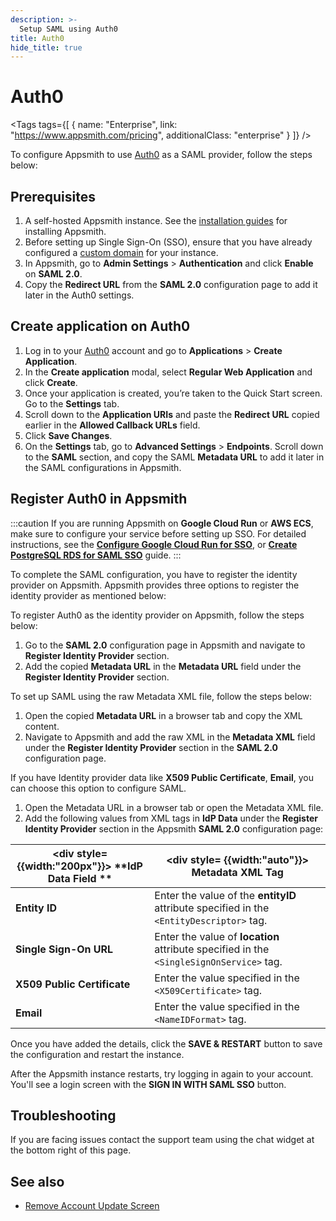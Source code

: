 ```yaml
---
description: >-
  Setup SAML using Auth0
title: Auth0
hide_title: true
---
```

<!-- vale off -->

<div className="tag-wrapper">
 <h1>Auth0</h1>

<Tags
tags={[
{ name: "Enterprise", link: "https://www.appsmith.com/pricing", additionalClass: "enterprise" }
]}
/>

</div>

<!-- vale on -->


To configure Appsmith to use [Auth0](https://auth0.com/) as a SAML provider, follow the steps below:

## Prerequisites
1. A self-hosted Appsmith instance. See the [installation guides](/getting-started/setup/installation-guides) for installing Appsmith.
2. Before setting up Single Sign-On (SSO), ensure that you have already configured a [custom domain](/getting-started/setup/instance-configuration/custom-domain) for your instance.
3. In Appsmith, go to **Admin Settings** > **Authentication** and click **Enable** on  **SAML 2.0**.
4. Copy the **Redirect URL** from the **SAML 2.0** configuration page to add it later in the Auth0 settings. 

<ZoomImage src="/img/SAML-config_appsmith.png" alt="SAML configurations" caption="SAML configuration in Appsmith" />

##  Create application on Auth0

1. Log in to your [Auth0](https://auth0.com/) account and go to **Applications** > **Create Application**. 
2. In the **Create application** modal, select **Regular Web Application** and click **Create**.
3. Once your application is created, you’re taken to the Quick Start screen. Go to the **Settings** tab.
4. Scroll down to the **Application URIs** and paste the **Redirect URL** copied earlier in the **Allowed Callback URLs** field.
5. Click **Save Changes**.
6. On the **Settings** tab, go to **Advanced Settings** > **Endpoints**. Scroll down to the **SAML** section, and copy the SAML **Metadata URL** to add it later in the SAML configurations in Appsmith.


## Register Auth0 in Appsmith

:::caution
If you are running Appsmith on **Google Cloud Run** or **AWS ECS**, make sure to configure your service before setting up SSO. For detailed instructions, see the [**Configure Google Cloud Run for SSO**](/getting-started/setup/installation-guides/google-cloud-run/setup-to-integrate-sso), or [**Create PostgreSQL RDS for SAML SSO**](/getting-started/setup/installation-guides/aws-ecs/setup-postgresql-aws-ecs) guide.
:::

To complete the SAML configuration, you have to register the identity provider on Appsmith. Appsmith provides three options to register the identity provider as mentioned below:

<Tabs queryString="auth0-saml">
<TabItem label="Metadata URL (recommended)" value="auth0metadataurl">

To register Auth0 as the identity provider on Appsmith, follow the steps below:
1. Go to the **SAML 2.0** configuration page in Appsmith and navigate to **Register Identity Provider** section.
2. Add the copied **Metadata URL** in the **Metadata URL** field under the **Register Identity Provider** section.

</TabItem>

<TabItem label="Metadata XML" value="auth0metdataxml">

To set up SAML using the raw Metadata XML file, follow the steps below:
1. Open the copied **Metadata URL** in a browser tab and copy the XML content.
2. Navigate to Appsmith and add the raw XML in the **Metadata XML** field under the **Register Identity Provider** section in the **SAML 2.0** configuration page.

</TabItem>
<TabItem label="IdP data" value="auth0idpdata">

If you have Identity provider data like **X509 Public Certificate**, **Email**, you can choose this option to configure SAML.

1. Open the Metadata URL in a browser tab or open the Metadata XML file.
2. Add the following values from XML tags in **IdP Data** under the **Register Identity Provider** section in the Appsmith **SAML 2.0** configuration page: 

| <div style= {{width:"200px"}}> **IdP Data Field ** </div>  | <div style= {{width:"auto"}}> **Metadata XML Tag**  </div>                                                                      |
| ------------------- | ------------------------------------------------------------------------------------------ |
| **Entity ID**               | Enter the value of the **entityID** attribute specified in the `<EntityDescriptor>` tag.                 |
| **Single Sign-On URL**      | Enter the value of **location** attribute specified in the `<SingleSignOnService>` tag. |
| **X509 Public Certificate** | Enter the value specified in the `<X509Certificate>` tag. |
| **Email**                   | Enter the value specified in the `<NameIDFormat>` tag. |


</TabItem>
</Tabs>

Once you have added the details, click the **SAVE & RESTART** button to save the configuration and restart the instance. 

After the Appsmith instance restarts, try logging in again to your account. You'll see a login screen with the **SIGN IN WITH SAML SSO** button.

<ZoomImage src="/img/Appsmith-Login-Screen-Shows-SAML.jpg" alt="SAML-login" caption="Login with SAML SSO " />

## Troubleshooting

If you are facing issues contact the support team using the chat widget at the bottom right of this page.

## See also
- [Remove Account Update Screen](/getting-started/setup/instance-configuration/authentication/security-assertion-markup-language-saml/remove-update-account-info)